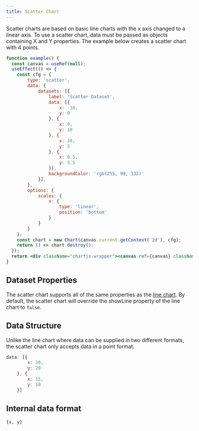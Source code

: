 ```yaml
---
title: Scatter Chart
---
```


Scatter charts are based on basic line charts with the x axis changed to a linear axis. To use a scatter chart, data must be passed as objects containing X and Y properties. The example below creates a scatter chart with 4 points.


```jsx live
function example() {
  const canvas = useRef(null);
  useEffect(() => {
    const cfg = {
        type: 'scatter',
        data: {
            datasets: [{
                label: 'Scatter Dataset',
                data: [{
                    x: -10,
                    y: 0
                }, {
                    x: 0,
                    y: 10
                }, {
                    x: 10,
                    y: 5
                }, {
                    x: 0.5,
                    y: 5.5
                }],
                backgroundColor: 'rgb(255, 99, 132)'
            }],
        },
        options: {
            scales: {
                x: {
                    type: 'linear',
                    position: 'bottom'
                }
            }
        }
    };
    const chart = new Chart(canvas.current.getContext('2d'), cfg);
    return () => chart.destroy();
  });
  return <div className="chartjs-wrapper"><canvas ref={canvas} className="chartjs"></canvas></div>;
}
```

## Dataset Properties

The scatter chart supports all of the same properties as the [line chart](./charts/line.mdx#dataset-properties).
By default, the scatter chart will override the showLine property of the line chart to `false`.

## Data Structure

Unlike the line chart where data can be supplied in two different formats, the scatter chart only accepts data in a point format.

```javascript
data: [{
        x: 10,
        y: 20
    }, {
        x: 15,
        y: 10
    }]
```

## Internal data format

`{x, y}`
